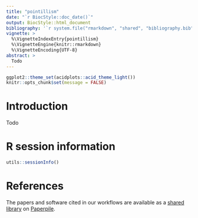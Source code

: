 ```yaml
---
title: "pointillism"
date: "`r BiocStyle::doc_date()`"
output: BiocStyle::html_document
bibliography: '`r system.file("rmarkdown", "shared", "bibliography.bib", package = "basejump")`'
vignette: >
  %\VignetteIndexEntry{pointillism}
  %\VignetteEngine{knitr::rmarkdown}
  %\VignetteEncoding{UTF-8}
abstract: >
  Todo
---
```


```r
ggplot2::theme_set(acidplots::acid_theme_light())
knitr::opts_chunk$set(message = FALSE)
```

# Introduction

Todo

# R session information

```r
utils::sessionInfo()
```

# References

The papers and software cited in our workflows are available as a [shared library](https://paperpile.com/shared/5PLRi1) on [Paperpile][].

[paperpile]: https://paperpile.com/
[r]: https://www.r-project.org/

